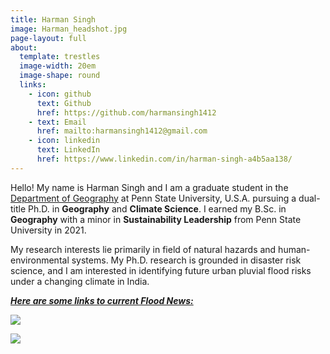 ```yaml
---
title: Harman Singh
image: Harman_headshot.jpg
page-layout: full
about:
  template: trestles
  image-width: 20em
  image-shape: round
  links:
    - icon: github
      text: Github
      href: https://github.com/harmansingh1412
    - text: Email
      href: mailto:harmansingh1412@gmail.com
    - icon: linkedin
      text: LinkedIn
      href: https://www.linkedin.com/in/harman-singh-a4b5aa138/
---
```


Hello! My name is Harman Singh and I am a graduate student in the [Department of Geography](https://www.geog.psu.edu/) at Penn State University, U.S.A. pursuing a dual-title Ph.D. in **Geography** and **Climate Science**. I earned my B.Sc. in **Geography** with a minor in **Sustainability Leadership** from Penn State University in 2021.

My research interests lie primarily in field of natural hazards and human-environmental systems. My Ph.D. research is grounded in disaster risk science, and I am interested in identifying future urban pluvial flood risks under a changing climate in India.

[***Here are some links to current Flood News:***]{.underline}

[![](images/Flood%20List%20Logo.jpg){fig-align="center"}](https://floodlist.com/)

[![](images/Science%20Daily.jpg){fig-align="center"}](https://www.sciencedaily.com/news/earth_climate/floods/)
